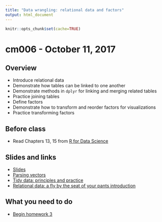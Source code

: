 ```yaml
---
title: "Data wrangling: relational data and factors"
output: html_document
---
```


```r
knitr::opts_chunk$set(cache=TRUE)
```

# cm006 - October 11, 2017

## Overview

* Introduce relational data
* Demonstrate how tables can be linked to one another
* Demonstrate methods in `dplyr` for linking and merging related tables
* Practice joining tables
* Define factors
* Demonstrate how to transform and reorder factors for visualizations
* Practice transforming factors

## Before class

* Read Chapters 13, 15 from [R for Data Science](http://r4ds.had.co.nz/)

## Slides and links

* [Slides](extras/cm004_slides.html)
* [Parsing vectors](block005_parsing_vectors.html)
* [Tidy data: principles and practice](block006_tidy_data.html)
* [Relational data: a fly by the seat of your pants introduction](block007_relational_data.html)

## What you need to do

* [Begin homework 3](hw03-wrangle-data.html)


